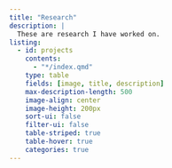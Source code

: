 ```yaml
---
title: "Research"
description: |
  These are research I have worked on.
listing:
  - id: projects
    contents: 
      - "*/index.qmd"
    type: table
    fields: [image, title, description]
    max-description-length: 500
    image-align: center
    image-height: 200px
    sort-ui: false
    filter-ui: false
    table-striped: true
    table-hover: true
    categories: true
---
```


::: {#research}
:::
